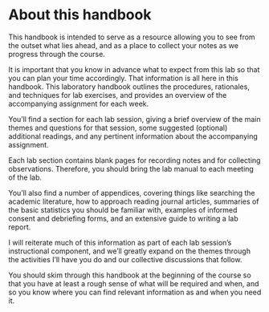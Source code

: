 
# About this handbook {.unnumbered}

This handbook is intended to serve as a resource allowing you to see from the outset what lies ahead, and as a place to collect your notes as we progress through the course.

It is important that you know in advance what to expect from this lab so that you can plan your time accordingly. That information is all here in this handbook. This laboratory handbook outlines the procedures, rationales, and techniques for lab exercises, and provides an overview of the accompanying assignment for each week. 

You’ll find a section for each lab session, giving a brief overview of the main themes and questions for that session, some suggested (optional) additional readings, and any pertinent information about the accompanying assignment. 

Each lab section contains blank pages for recording notes and for collecting observations. Therefore, you should bring the lab manual to each meeting of the lab.

You’ll also find a number of appendices, covering things like searching the academic literature, how to approach reading journal articles, summaries of the basic statistics you should be familiar with, examples of informed consent and debriefing forms, and an extensive guide to writing a lab report.

I will reiterate much of this information as part of each lab session’s instructional component, and we’ll greatly expand on the themes through the activities I’ll have you do and our collective discussions that follow. 

You should skim through this handbook at the beginning of the course so that you have at least a rough sense of what will be required and when, and so you know where you can find relevant information as and when you need it.
